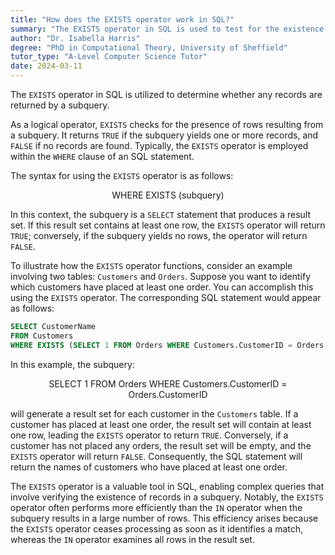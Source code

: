 ```yaml
---
title: "How does the EXISTS operator work in SQL?"
summary: "The EXISTS operator in SQL is used to test for the existence of any record in a subquery."
author: "Dr. Isabella Harris"
degree: "PhD in Computational Theory, University of Sheffield"
tutor_type: "A-Level Computer Science Tutor"
date: 2024-03-11
---
```


The `EXISTS` operator in SQL is utilized to determine whether any records are returned by a subquery.

As a logical operator, `EXISTS` checks for the presence of rows resulting from a subquery. It returns `TRUE` if the subquery yields one or more records, and `FALSE` if no records are found. Typically, the `EXISTS` operator is employed within the `WHERE` clause of an SQL statement.

The syntax for using the `EXISTS` operator is as follows:

$$
\text{WHERE EXISTS (subquery)}
$$

In this context, the subquery is a `SELECT` statement that produces a result set. If this result set contains at least one row, the `EXISTS` operator will return `TRUE`; conversely, if the subquery yields no rows, the operator will return `FALSE`.

To illustrate how the `EXISTS` operator functions, consider an example involving two tables: `Customers` and `Orders`. Suppose you want to identify which customers have placed at least one order. You can accomplish this using the `EXISTS` operator. The corresponding SQL statement would appear as follows:

```sql
SELECT CustomerName
FROM Customers
WHERE EXISTS (SELECT 1 FROM Orders WHERE Customers.CustomerID = Orders.CustomerID);
```

In this example, the subquery:

$$
\text{SELECT 1 FROM Orders WHERE Customers.CustomerID = Orders.CustomerID}
$$

will generate a result set for each customer in the `Customers` table. If a customer has placed at least one order, the result set will contain at least one row, leading the `EXISTS` operator to return `TRUE`. Conversely, if a customer has not placed any orders, the result set will be empty, and the `EXISTS` operator will return `FALSE`. Consequently, the SQL statement will return the names of customers who have placed at least one order.

The `EXISTS` operator is a valuable tool in SQL, enabling complex queries that involve verifying the existence of records in a subquery. Notably, the `EXISTS` operator often performs more efficiently than the `IN` operator when the subquery results in a large number of rows. This efficiency arises because the `EXISTS` operator ceases processing as soon as it identifies a match, whereas the `IN` operator examines all rows in the result set.
    